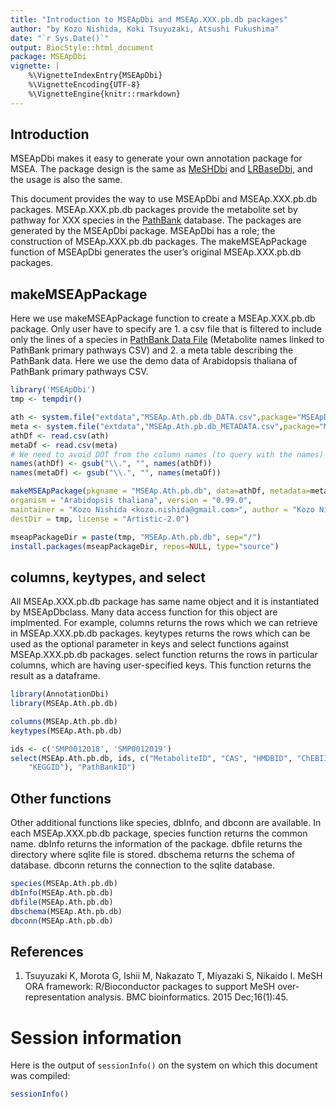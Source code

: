 ---
title: "Introduction to MSEApDbi and MSEAp.XXX.pb.db packages"
author: "by Kozo Nishida, Koki Tsuyuzaki, Atsushi Fukushima"
date: "`r Sys.Date()`"
output: BiocStyle::html_document
package: MSEApDbi
vignette: |
    %\VignetteIndexEntry{MSEApDbi}
    %\VignetteEncoding{UTF-8}
    %\VignetteEngine{knitr::rmarkdown}
---

## Introduction

MSEApDbi makes it easy to generate your own annotation package for MSEA.
The package design is the same as
[MeSHDbi](https://www.bioconductor.org/packages/release/bioc/html/MeSHDbi.html)
and
[LRBaseDbi](https://bioconductor.org/packages/release/bioc/html/LRBaseDbi.html),
and the usage is also the same.

This document provides the way to use MSEApDbi and MSEAp.XXX.pb.db packages.
MSEAp.XXX.pb.db packages provide the metabolite set by pathway for XXX species
in the [PathBank](https://pathbank.org/) database.
The packages are generated by the MSEApDbi package.
MSEApDbi has a role; the construction of MSEAp.XXX.pb.db packages.
The makeMSEApPackage function of MSEApDbi generates the user's original
MSEAp.XXX.pb.db packages.

## makeMSEApPackage

Here we use makeMSEApPackage function to create a MSEAp.XXX.pb.db package.
Only user have to specify are 1. a csv file that is filtered to include only the
lines of a species in [PathBank Data File](https://pathbank.org/downloads)
(Metabolite names linked to PathBank primary pathways CSV) and 2. a meta
table describing the PathBank data.
Here we use the demo data of Arabidopsis thaliana of PathBank primary pathways
CSV.

```{r}
library('MSEApDbi')
tmp <- tempdir()

ath <- system.file("extdata","MSEAp.Ath.pb.db_DATA.csv",package="MSEApDbi")
meta <- system.file("extdata","MSEAp.Ath.pb.db_METADATA.csv",package="MSEApDbi")
athDf <- read.csv(ath)
metaDf <- read.csv(meta)
# We need to avoid DOT from the column names (to query with the names)
names(athDf) <- gsub("\\.", "", names(athDf))
names(metaDf) <- gsub("\\.", "", names(metaDf))

makeMSEApPackage(pkgname = "MSEAp.Ath.pb.db", data=athDf, metadata=metaDf,
organism = "Arabidopsis thaliana", version = "0.99.0",
maintainer = "Kozo Nishida <kozo.nishida@gmail.com>", author = "Kozo Nishida",
destDir = tmp, license = "Artistic-2.0")

mseapPackageDir = paste(tmp, "MSEAp.Ath.pb.db", sep="/")
install.packages(mseapPackageDir, repos=NULL, type="source")

```

## columns, keytypes, and select

All MSEAp.XXX.pb.db package has same name object and it is instantiated by
MSEApDbclass. Many data access function for this object are implmented.
For example, columns returns the rows which we can retrieve in MSEAp.XXX.pb.db
packages. keytypes returns the rows which can be used as the optional parameter
in keys and select functions against MSEAp.XXX.pb.db packages.
select function returns the rows in particular columns, which are having
user-specified keys. This function returns the result as a dataframe.

```{r}
library(AnnotationDbi)
library(MSEAp.Ath.pb.db)

columns(MSEAp.Ath.pb.db)
keytypes(MSEAp.Ath.pb.db)

ids <- c('SMP0012018', 'SMP0012019')
select(MSEAp.Ath.pb.db, ids, c("MetaboliteID", "CAS", "HMDBID", "ChEBIID", 
    "KEGGID"), "PathBankID")
```

## Other functions

Other additional functions like species, dbInfo, and dbconn are available.
In each MSEAp.XXX.pb.db package, species function returns the common name.
dbInfo returns the information of the package.
dbfile returns the directory where sqlite file is stored.
dbschema returns the schema of database.
dbconn returns the connection to the sqlite database.

```{r}
species(MSEAp.Ath.pb.db)
dbInfo(MSEAp.Ath.pb.db)
dbfile(MSEAp.Ath.pb.db)
dbschema(MSEAp.Ath.pb.db)
dbconn(MSEAp.Ath.pb.db)
```


## References

1. Tsuyuzaki K, Morota G, Ishii M, Nakazato T, Miyazaki S, Nikaido I. MeSH ORA
framework: R/Bioconductor packages to support MeSH over-representation 
analysis. BMC bioinformatics. 2015 Dec;16(1):45.

# Session information {.unnumbered}

Here is the output of `sessionInfo()` on the system on which this
document was compiled:

```{r sessionInfo, echo=FALSE}
sessionInfo()
```